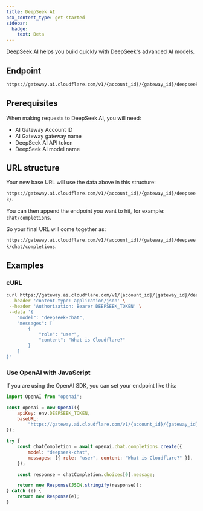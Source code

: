 ```yaml
---
title: DeepSeek AI
pcx_content_type: get-started
sidebar:
  badge:
    text: Beta
---
```


[DeepSeek AI](https://www.deepseek.com/) helps you build quickly with DeepSeek's advanced AI models.

## Endpoint

```txt
https://gateway.ai.cloudflare.com/v1/{account_id}/{gateway_id}/deepseek
```

## Prerequisites

When making requests to DeepSeek AI, you will need:

- AI Gateway Account ID
- AI Gateway gateway name
- DeepSeek AI API token
- DeepSeek AI model name

## URL structure

Your new base URL will use the data above in this structure:

`https://gateway.ai.cloudflare.com/v1/{account_id}/{gateway_id}/deepseek/`.

You can then append the endpoint you want to hit, for example: `chat/completions`.

So your final URL will come together as:

`https://gateway.ai.cloudflare.com/v1/{account_id}/{gateway_id}/deepseek/chat/completions`.

## Examples

### cURL

```bash title="Example fetch request"
curl https://gateway.ai.cloudflare.com/v1/{account_id}/{gateway_id}/deepseek/chat/completions \
 --header 'content-type: application/json' \
 --header 'Authorization: Bearer DEEPSEEK_TOKEN' \
 --data '{
    "model": "deepseek-chat",
    "messages": [
        {
            "role": "user",
            "content": "What is Cloudflare?"
        }
    ]
}'
```

### Use OpenAI with JavaScript

If you are using the OpenAI SDK, you can set your endpoint like this:

```js title="JavaScript"
import OpenAI from "openai";

const openai = new OpenAI({
	apiKey: env.DEEPSEEK_TOKEN,
	baseURL:
		"https://gateway.ai.cloudflare.com/v1/{account_id}/{gateway_id}/deepseek",
});

try {
	const chatCompletion = await openai.chat.completions.create({
		model: "deepseek-chat",
		messages: [{ role: "user", content: "What is Cloudflare?" }],
	});

	const response = chatCompletion.choices[0].message;

	return new Response(JSON.stringify(response));
} catch (e) {
	return new Response(e);
}
```

